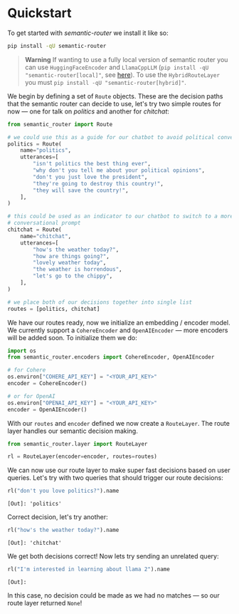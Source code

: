 # Quickstart

To get started with *semantic-router* we install it like so:

```bash
pip install -qU semantic-router
```

> **Warning**
> If wanting to use a fully local version of semantic router you can use `HuggingFaceEncoder` and `LlamaCppLLM` (`pip install -qU "semantic-router[local]"`, see [here](https://github.com/aurelio-labs/semantic-router/blob/main/docs/05-local-execution.ipynb)). To use the `HybridRouteLayer` you must `pip install -qU "semantic-router[hybrid]"`.

We begin by defining a set of `Route` objects. These are the decision paths that the semantic router can decide to use, let's try two simple routes for now — one for talk on *politics* and another for *chitchat*:

```python
from semantic_router import Route

# we could use this as a guide for our chatbot to avoid political conversations
politics = Route(
    name="politics",
    utterances=[
        "isn't politics the best thing ever",
        "why don't you tell me about your political opinions",
        "don't you just love the president",
        "they're going to destroy this country!",
        "they will save the country!",
    ],
)

# this could be used as an indicator to our chatbot to switch to a more
# conversational prompt
chitchat = Route(
    name="chitchat",
    utterances=[
        "how's the weather today?",
        "how are things going?",
        "lovely weather today",
        "the weather is horrendous",
        "let's go to the chippy",
    ],
)

# we place both of our decisions together into single list
routes = [politics, chitchat]
```

We have our routes ready, now we initialize an embedding / encoder model. We currently support a `CohereEncoder` and `OpenAIEncoder` — more encoders will be added soon. To initialize them we do:

```python
import os
from semantic_router.encoders import CohereEncoder, OpenAIEncoder

# for Cohere
os.environ["COHERE_API_KEY"] = "<YOUR_API_KEY>"
encoder = CohereEncoder()

# or for OpenAI
os.environ["OPENAI_API_KEY"] = "<YOUR_API_KEY>"
encoder = OpenAIEncoder()
```

With our `routes` and `encoder` defined we now create a `RouteLayer`. The route layer handles our semantic decision making.

```python
from semantic_router.layer import RouteLayer

rl = RouteLayer(encoder=encoder, routes=routes)
```

We can now use our route layer to make super fast decisions based on user queries. Let's try with two queries that should trigger our route decisions:

```python
rl("don't you love politics?").name
```

```
[Out]: 'politics'
```

Correct decision, let's try another:

```python
rl("how's the weather today?").name
```

```
[Out]: 'chitchat'
```

We get both decisions correct! Now lets try sending an unrelated query:

```python
rl("I'm interested in learning about llama 2").name
```

```
[Out]:
```

In this case, no decision could be made as we had no matches — so our route layer returned `None`!